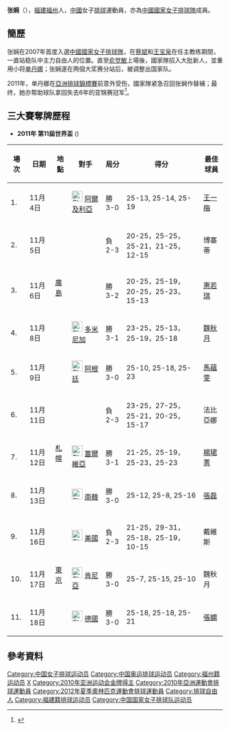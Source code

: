 {{Infobox 排球選手
| name           = 张娴
| image          =
| imagesize      =
| caption        =
| fullname       = 
| nickname       = 
| nationality    = {{PRC}}
| birth_date     = {{Birth date and age|1985|3|16}}<ref name="伦敦奥运">{{cite web|title=2012伦敦奥运会中国体育代表团成员名录 - 张娴|url=http://2012teamchina.olympic.cn/index.php/personview/persons/16297|access-date=2012-07-15|archive-date=2016-03-05|archive-url=https://web.archive.org/web/20160305101056/http://2012teamchina.olympic.cn/index.php/personview/persons/16297|dead-url=yes}}{{zh-cn}}</ref>
| birth_place    = {{CHN}}[[福建省|福建省]][[福州市|福州市]]<ref name="伦敦奥运"/>
| death_date    =
| death_place   =
| hometown       = 
| height         = {{height|m=1.68}}<ref name="伦敦奥运"/>
| weight         = {{weight|kg=65}}<ref name="伦敦奥运"/>
| spike          = 
| block          =
| position       = 
| currentnumber  = 
| currentclub    = 
| clubs          =
| nationalyears  = 
| nationalteam   = {{flagicon|CHN}} [[中國國家女子排球隊|中國]]
| updated        = 
| medaltemplates =
{{MedalSport | 女子[[排球|排球]]}}
{{MedalCountry | {{CHN}} }}
{{MedalCompetition|[[世界盃排球赛|世界盃排球赛]]}}
{{MedalBronze | [[2011年世界盃女子排球賽|2011年 日本]] | [[2011年世界盃女子排球賽|女子隊際]]}}
{{MedalCompetition|[[亞洲運動會|亞洲運動會]]}}
{{MedalGold | [[2010年亞洲運動會|2010年 廣州]] | [[2010年亞洲運動會排球比賽|女子隊際]]}}
}}
'''张娴'''（{{bd|1985年|3月16日||}}），[[福建|福建]][[福州|福州]]人，[[中國|中國]]女子[[排球|排球]]運動員，亦為[[中國國家女子排球隊|中國國家女子排球隊]]成員。

==簡歷==
张娴在2007年首度入選[[中國國家女子排球隊|中國國家女子排球隊]]，在[[蔡斌|蔡斌]]和[[王宝泉|王宝泉]]在任主教练期間，一直站稳队中主力自由人的位置。直至[[俞觉敏|俞觉敏]]上場後，國家隊招入大批新人，並重用小将[[单丹娜|单丹娜]]；张娴遂在两個大奖赛分站后，被调整出国家队。

2011年，单丹娜在[[2011年亞洲女子排球錦標賽|亞洲排球錦標賽]]前意外受伤，國家隊紧急召回张娴作替補；最终，她亦帮助球队拿回失去6年的亚锦赛冠军<ref name="女排复仇记">{{cite news|title=张娴离队再回归心态平和 俞觉敏：世界杯她主打|url=http://sports.sohu.com/20111103/n324419856.shtml|newspaper=搜狐体育|date=2011-11-03|accessdate=2012-07-16|archive-date=2019-08-20|archive-url=https://web.archive.org/web/20190820080621/http://sports.sohu.com/20111103/n324419856.shtml|dead-url=no}}</ref>。

==三大賽奪牌歷程==

* '''2011年 第11屆世界盃''' ({{JPN}})
{| border="1" cellpadding="2" cellspacing="0"
|- bgcolor="#efefef" align="center" 
! 場次 !! 日期 !!地點 !! 對手 !! 局分 !! 得分 !! 最佳球員
|-
| 1. || 11月4日 || rowspan="5"| [[廣島|廣島]] || [[File:Flag_of_Algeria.svg|25px]] [[阿爾及利亞|阿爾及利亞]] || 勝3-0 || 25-13, 25-14, 25-19 || [[王一梅|王一梅]] 
|-
| 2. || 11月5日 || {{ITA}}  || 負2-3 || 20-25，25-25，25-21，21-25，12-15 || 博塞蒂
|-
| 3. || 11月6日 || {{JPN}} || 勝3-2 || 20-25，25-19，20-25，25-23，15-13 || [[惠若琪|惠若琪]]
|-
| 4. || 11月8日 || [[File:Flag_of_the_Dominican_Republic.svg|25px]] [[多米尼加|多米尼加]] || 勝3-1 || 23-25，25-13，25-19，25-18 || [[魏秋月|魏秋月]] 
|-
| 5. || 11月9日 || [[File:Flag_of_Argentina.svg|25px]] [[阿根廷|阿根廷]] || 勝3-0 || 25-10, 25-18, 25-23 || [[馬蘊雯|馬蘊雯]]
|-
| 6. || 11月11日 || rowspan="3"| [[札幌|札幌]] || {{BRA}} || 負2-3 || 23-25，27-25，25-21，20-25，15-17 || 法比亞娜
|-
| 7. || 11月12日 || [[File:Flag_of_Serbia.svg|25px]] [[塞爾維亞|塞爾維亞]]|| 勝3-1 || 21-25，25-19，25-23，25-23 || [[楊珺菁|楊珺菁]]
|-
| 8. || 11月13日 || [[File:Flag_of_South_Korea.svg|25px]] [[南韓|南韓]] || 勝3-0 || 25-12, 25-8, 25-16 || [[張磊|張磊]]
|-
| 9. || 11月16日 || rowspan="3"| [[東京|東京]] || [[File:Flag_of_the_United_States.svg|25px]] [[美國|美國]] || 負2-3 || 21-25，29-31，25-18，25-19，10-15 || 戴維斯 
|-
| 10. || 11月17日 || [[File:Flag_of_Kenya.svg|25px]] [[肯尼亞|肯尼亞]]|| 勝3-0 || 25-7, 25-15, 25-10 || 魏秋月
|-
| 11. || 11月18日 || [[File:Flag_of_Germany.svg|25px]] [[德國|德國]] || 勝3-0 || 25-18, 25-18, 25-21 || [[張嫻|張嫻]]
|}

==參考資料==
{{Reflist}}

{{2010年亚运会中国女子排球队}}
{{2011年世界盃中國女子排球隊}}
{{2012年夏季奧運會中國國家女子排球隊}}

{{DEFAULTSORT:Zhang Xian}}
[[Category:中国女子排球运动员|Category:中国女子排球运动员]]
[[Category:中国奥运排球运动员|Category:中国奥运排球运动员]]
[[Category:福州籍运动员|Category:福州籍运动员]]
[[Category:张姓|X]]
[[Category:2010年亚洲运动会金牌得主|Category:2010年亚洲运动会金牌得主]]
[[Category:2010年亞洲運動會排球運動員|Category:2010年亞洲運動會排球運動員]]
[[Category:2012年夏季奧林匹克運動會排球運動員|Category:2012年夏季奧林匹克運動會排球運動員]]
[[Category:排球自由人|Category:排球自由人]]
[[Category:福建籍排球运动员|Category:福建籍排球运动员]]
[[Category:中国国家女子排球队运动员|Category:中国国家女子排球队运动员]]